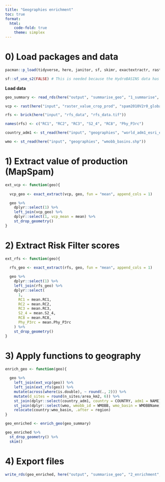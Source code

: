 ```yaml
---
title: "Geographies enrichment"
toc: true
format:
  html: 
    code-fold: true
    theme: simplex
---
```


# 0) Load packages and data

```r
pacman::p_load(tidyverse, here, janitor, sf, skimr, exactextractr, raster, terra)

sf::sf_use_s2(FALSE) # This is needed because the HydroBASINS data has some geometries issues
```

**Load data**

```r
geo_summary <- read_rds(here("output", "summarise_geo", "1_summarise", "hybas6_summary.rds"))

vcp <- rast(here("input", "raster_value_crop_prod", "spam2010V2r0_global_V_agg_VP_CROP_A.tif"))

rfs <- brick(here("input", "rfs_data", "rfs_data.tif"))

names(rfs) <- c("RC1", "RC2", "RC3", "S2_4", "RC8", "Phy_P3rc")

country_adm1 <- st_read(here("input", "geographies", "world_adm1_esri_edited_diss.shp"))

wmo <- st_read(here("input", "geographies", "wmobb_basins.shp"))
```

# 1) Extract value of production (MapSpam)

```r
ext_vcp <- function(geo){
  
  vcp_geo <- exact_extract(vcp, geo, fun = "mean", append_cols = 1)

  geo %>% 
    dplyr::select(1) %>%
    left_join(vcp_geo) %>%
    dplyr::select(1, vcp_mean = mean) %>%
    st_drop_geometry()
}
```

# 2) Extract Risk Filter scores

```r
ext_rfs <- function(geo){
  
  rfs_geo <- exact_extract(rfs, geo, fun = "mean", append_cols = 1)

  geo %>% 
    dplyr::select(1) %>%
    left_join(rfs_geo) %>%
    dplyr::select(
      1,
      RC1 = mean.RC1,
      RC2 = mean.RC2,
      RC3 = mean.RC3,
      S2_4 = mean.S2_4,
      RC8 = mean.RC8,
      Phy_P3rc = mean.Phy_P3rc
    ) %>%
    st_drop_geometry()
}
```

# 3) Apply functions to geography

```r
enrich_geo <- function(geo){
  
  geo %>%
    left_join(ext_vcp(geo)) %>%
    left_join(ext_rfs(geo)) %>%
    mutate(across(where(is.double), ~ round(., 2))) %>%
    mutate(d_sites = round(n_sites/area_km2, 6)) %>%
    st_join(dplyr::select(country_adm1, country = COUNTRY, adm1 = NAME), largest = TRUE) %>%
    st_join(dplyr::select(wmo, wmobb_id = WMOBB, wmo_basin = WMOBBName), largest = TRUE) %>%
    relocate(country:wmo_basin, .after = region)
}
```

```r
geo_enriched <- enrich_geo(geo_summary)
```

```r
geo_enriched %>% 
  st_drop_geometry() %>%
  skim()
```

# 4) Export files

```r
write_rds(geo_enriched, here("output", "summarise_geo", "2_enrichment", "hybas6_enriched.rds"))
```
